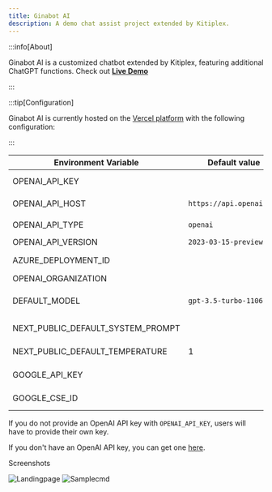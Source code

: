 ```yaml
---
title: Ginabot AI
description: A demo chat assist project extended by Kitiplex.
---
```


:::info[About]

Ginabot AI is a customized chatbot extended by Kitiplex, featuring additional ChatGPT functions.
Check out **[Live Demo](https://gina-x.vercel.app)**

:::

:::tip[Configuration]

Ginabot AI is currently hosted on the [Vercel platform](https://vercel.com/) with the following configuration:

:::

| Environment Variable              | Default value                  | Description                                                                                                                               |
| --------------------------------- | ------------------------------ | ----------------------------------------------------------------------------------------------------------------------------------------- |
| OPENAI_API_KEY                    |                                | The default API key used for authentication with OpenAI                                                                                   |
| OPENAI_API_HOST                   | `https://api.openai.com`       | The base url, for Azure use `https://<endpoint>.openai.azure.com`                                                                         |
| OPENAI_API_TYPE                   | `openai`                       | The API type, options are `openai` or `azure`                                                                                             |
| OPENAI_API_VERSION                | `2023-03-15-preview`           | Only applicable for Azure OpenAI                                                                                                          |
| AZURE_DEPLOYMENT_ID               |                                | Needed when Azure OpenAI, Ref [Azure OpenAI API](https://learn.microsoft.com/zh-cn/azure/cognitive-services/openai/reference#completions) |
| OPENAI_ORGANIZATION               |                                | Your OpenAI organization ID                                                                                                               |
| DEFAULT_MODEL                     | `gpt-3.5-turbo-1106`                | The default model to use on new conversations, for Azure use `gpt-35-turbo`                                                               |
| NEXT_PUBLIC_DEFAULT_SYSTEM_PROMPT |                              | The default system prompt to use on new conversations                                                                                     |
| NEXT_PUBLIC_DEFAULT_TEMPERATURE   | 1                              | The default temperature to use on new conversations                                                                                       |
| GOOGLE_API_KEY                    |                                | See [Custom Search JSON API documentation][GCSE]                                                                                          |
| GOOGLE_CSE_ID                     |                                | See [Custom Search JSON API documentation][GCSE]                                                                                          |

If you do not provide an OpenAI API key with `OPENAI_API_KEY`, users will have to provide their own key.

If you don't have an OpenAI API key, you can get one [here](https://platform.openai.com/account/api-keys).

Screenshots

![Landingpage](./img/Screenshot_land.png)
![Samplecmd](./img/Screenshot_cm.png)